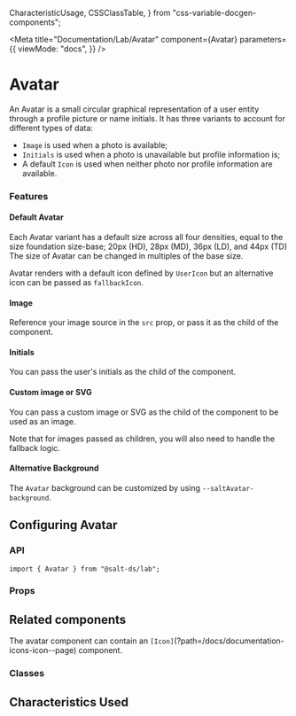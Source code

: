   CharacteristicUsage,
  CSSClassTable,
} from "css-variable-docgen-components";

<Meta
  title="Documentation/Lab/Avatar"
  component={Avatar}
  parameters={{
    viewMode: "docs",
  }}
/>

# Avatar

An Avatar is a small circular graphical representation of a user entity through a profile picture or name initials.
It has three variants to account for different types of data:

- `Image` is used when a photo is available;
- `Initials` is used when a photo is unavailable but profile information is;
- A default `Icon` is used when neither photo nor profile information are available.

### Features

#### Default Avatar

Each Avatar variant has a default size across all four densities, equal to the size foundation size-base; 20px (HD), 28px (MD), 36px (LD), and 44px (TD)
The size of Avatar can be changed in multiples of the base size.

<Canvas>
  <Story id="lab-avatar--default" />
</Canvas>

Avatar renders with a default icon defined by `UserIcon` but an alternative icon can be passed as `fallbackIcon`.

<Canvas>
  <Story id="lab-avatar--alternative-icon" />
</Canvas>

#### Image

Reference your image source in the `src` prop, or pass it as the child of the component.

<Canvas>
  <Story id="lab-avatar--with-image" />
</Canvas>

#### Initials

You can pass the user's initials as the child of the component.

<Canvas>
  <Story id="lab-avatar--initials" />
</Canvas>

#### Custom image or SVG

You can pass a custom image or SVG as the child of the component to be used as an image.

<Canvas>
  <Story id="lab-avatar--with-custom-svg" />
</Canvas>

Note that for images passed as children, you will also need to handle the fallback logic.

<Canvas>
  <Story id="lab-avatar--image-fallback" />
</Canvas>

#### Alternative Background

The `Avatar` background can be customized by using `--saltAvatar-background`.

<Canvas>
  <Story id="lab-avatar--alternative-background" />
</Canvas>

## Configuring Avatar

### API

```
import { Avatar } from "@salt-ds/lab";
```

### Props

<ArgsTable of={Avatar} />

## Related components

The avatar component can contain an `[Icon]`(?path=/docs/documentation-icons-icon--page) component.

### Classes

<CSSClassTable of={Avatar} />

## Characteristics Used

<CharacteristicUsage of={Avatar} />

<HelpAndSupport />
